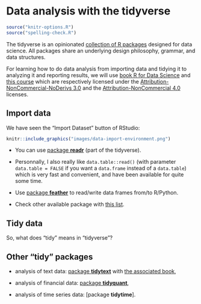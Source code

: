 # Data analysis with the tidyverse

```r
source("knitr-options.R")
source("spelling-check.R")
```

The tidyverse is an opinionated [collection of R packages](https://www.tidyverse.org/packages/) designed for data science. All packages share an underlying design philosophy, grammar, and data structures. 

For learning how to do data analysis from importing data and tidying it to analyzing it and reporting results, we will use [book R for Data Science](http://r4ds.had.co.nz/) and [this course](https://dcl-2017-04.github.io/curriculum/upcoming.html) which are respectively licensed under the [Attribution-NonCommercial-NoDerivs 3.0](https://creativecommons.org/licenses/by-nc-nd/3.0/us/) and the [Attribution-NonCommercial 4.0](https://creativecommons.org/licenses/by-nc/4.0/) licenses.

## Import data

We have seen the "Import Dataset" button of RStudio:

```r
knitr::include_graphics("images/data-import-environment.png")
```

- You can use [package **readr**](http://readr.tidyverse.org/) (part of the tidyverse).

- Personnally, I also really like `data.table::read()` (with parameter `data.table = FALSE` if you want a `data.frame` instead of a `data.table`) which is very fast and convenient, and have been available for quite some time.

- Use [package **feather**](https://blog.rstudio.com/2016/03/29/feather/) to read/write data frames from/to R/Python.

- Check other available package with [this list](https://github.com/rstudio/RStartHere#import).

## Tidy data

So, what does "tidy" means in "tidyverse"?


## Other "tidy" packages

- analysis of text data: [package **tidytext**](https://github.com/juliasilge/tidytext) with [the associated book](https://www.tidytextmining.com/),

- analysis of financial data: [package **tidyquant**](https://business-science.github.io/tidyquant/index.html),

- analysis of time series data: [package **tidytime**].